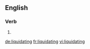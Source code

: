 ==English==

===Verb===
{{head|en}}

# {{present participle of|liquidate}}

[[de:liquidating]]
[[fr:liquidating]]
[[vi:liquidating]]